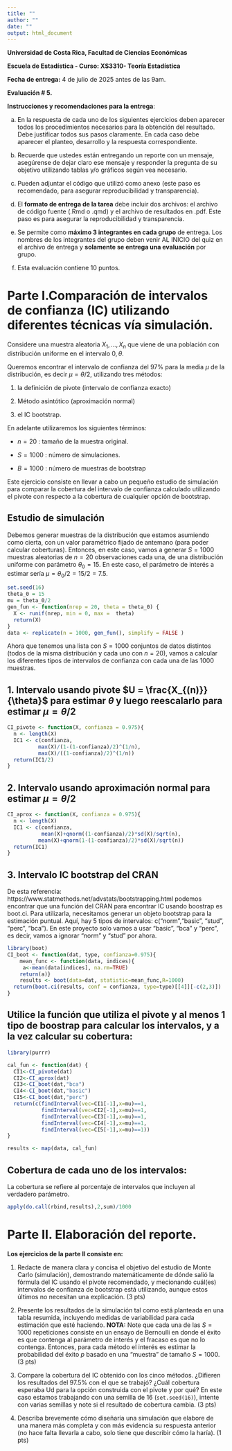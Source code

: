 ```yaml
---
title: ""
author: ""
date: ""
output: html_document
---
```



**Universidad de Costa Rica, Facultad de Ciencias Económicas**

**Escuela de Estadística - Curso: XS3310- Teoría Estadística**

**Fecha de entrega:** 4 de julio de 2025 antes de las 9am.

**Evaluación \# 5.**

**Instrucciones y recomendaciones para la entrega**:

a.  En la respuesta de cada uno de los siguientes ejercicios deben aparecer todos los procedimientos necesarios para la obtención del resultado. Debe justificar todos sus pasos claramente. En cada caso debe aparecer el planteo, desarrollo y la respuesta correspondiente.

b. Recuerde que ustedes están entregando un reporte con un mensaje, asegúrense de dejar claro ese mensaje y responder la pregunta de su objetivo utilizando tablas y/o gráficos según vea necesario.

c. Pueden adjuntar el código que utilizó como anexo (este paso es recomendado, para asegurar reproducibilidad y transparencia). 

d.  El **formato de entrega de la tarea** debe incluir dos archivos: el archivo de código fuente (.Rmd o .qmd) y el archivo de resultados en .pdf. Este paso es para asegurar la reproducibilidad y transparencia.

e.  Se permite como **máximo 3 integrantes en cada grupo** de entrega. Los nombres de los integrantes del grupo deben venir AL INICIO del quiz en el archivo de entrega y **solamente se entrega una evaluación** por grupo.

f.  Esta evaluación contiene 10 puntos.


# Parte I.Comparación de intervalos de confianza (IC) utilizando diferentes técnicas vía simulación. 

Considere una muestra aleatoria $X_1,...,X_n$ que viene de una población con distribución uniforme en el intervalo $0, \theta$. 

Queremos encontrar el intervalo de confianza del $97\%$ para la media $\mu$ de la distribución, es decir $\mu = \theta/2,$ utilizando tres métodos: 

1. la definición de pivote (intervalo de confianza exacto)

2. Método asintótico (aproximación normal)

3. el IC bootstrap. 

En adelante utilizaremos los siguientes términos:

* $n = 20$ : tamaño de la muestra original.

* $S = 1000$ : número de simulaciones.

* $B = 1000$ : número de muestras de bootstrap

Este ejercicio consiste en llevar a cabo un pequeño estudio de simulación para comparar la cobertura del intervalo de confianza calculado utilizando el pivote con respecto a la cobertura de cualquier opción de bootstrap.

## Estudio de simulación

Debemos generar muestras de la distribución que estamos asumiendo como cierta, con un valor paramétrico fijado de antemano (para poder calcular coberturas). Entonces, en este caso, vamos a generar $S=1000$ muestras aleatorias de $n=20$ observaciones cada una, de una distribución uniforme con parámetro $\theta_0 = 15$. En este caso, el parámetro de interés a estimar sería $\mu = \theta_0/2 = 15/2 = 7.5$.

```r
set.seed(16)
theta_0 = 15
mu = theta_0/2
gen_fun <- function(nrep = 20, theta = theta_0) {
  X <- runif(nrep, min = 0, max =  theta)
  return(X)
}
data <- replicate(n = 1000, gen_fun(), simplify = FALSE )
```

Ahora que tenemos una lista con $S=1000$ conjuntos de datos distintos (todos de la misma distribución y cada uno con $n=20$), vamos a calcular los diferentes tipos de intervalos de confianza con cada una de las 1000 muestras.

## 1. Intervalo usando pivote $U = \frac{X_{(n)}}{\theta}$ para estimar $\theta$ y luego reescalarlo para estimar $\mu=\theta/2$

```r
CI_pivote <- function(X, confianza = 0.975){
  n <- length(X)
  IC1 <- c(confianza,
          max(X)/(1-(1-confianza)/2)^(1/n), 
          max(X)/((1-confianza)/2)^(1/n))
  return(IC1/2)
}
```

## 2. Intervalo usando aproximación normal para estimar $\mu = \theta/2$

```r
CI_aprox <- function(X, confianza = 0.975){
  n <- length(X)
  IC1 <- c(confianza,
           mean(X)+qnorm((1-confianza)/2)*sd(X)/sqrt(n), 
          mean(X)+qnorm(1-(1-confianza)/2)*sd(X)/sqrt(n))
  return(IC1)
}
```

## 3. Intervalo IC bootstrap del CRAN

De esta referencia: https://www.statmethods.net/advstats/bootstrapping.html podemos encontrar que una función del CRAN para encontrar IC usando boostrap es boot.ci. Para utilizarla, necesitamos generar un objeto bootstrap para la estimación puntual. Aquí, hay 5 tipos de intervalos: c("norm","basic", "stud", "perc", "bca"). En este proyecto solo vamos a usar "basic", "bca" y "perc", es decir, vamos a ignorar "norm" y "stud" por ahora.

```r
library(boot)
CI_boot <- function(dat, type, confianza=0.975){
    mean_func <- function(data, indices){
     a<-mean(data[indices], na.rm=TRUE)
    return(a)}
    results <- boot(data=dat, statistic=mean_func,R=1000)
  return(boot.ci(results, conf = confianza, type=type)[[4]][-c(2,3)])
}
```

## Utilice la función que utiliza el pivote y al menos 1 tipo de boostrap para calcular los intervalos, y a la vez calcular su cobertura:

```r
library(purrr) 

cal_fun <- function(dat) {
  CI1<-CI_pivote(dat)
  CI2<-CI_aprox(dat)
  CI3<-CI_boot(dat,"bca")
  CI4<-CI_boot(dat,"basic")
  CI5<-CI_boot(dat,"perc")
  return(c(findInterval(vec=CI1[-1],x=mu)==1,
           findInterval(vec=CI2[-1],x=mu)==1,
           findInterval(vec=CI3[-1],x=mu)==1,
           findInterval(vec=CI4[-1],x=mu)==1,
           findInterval(vec=CI5[-1],x=mu)==1))
}

results <- map(data, cal_fun)
```

## Cobertura de cada uno de los intervalos:

La cobertura se refiere al porcentaje de intervalos que incluyen al verdadero parámetro.

```r
apply(do.call(rbind,results),2,sum)/1000
```

# Parte II. Elaboración del reporte. 

**Los ejercicios de la parte II consiste en:**

1. Redacte de manera clara y concisa el objetivo del estudio de Monte Carlo (simulación), demostrando matemáticamente de dónde salió la fórmula del IC usando el pivote recomendado, y mecionando cuál(es) intervalos de confianza de bootstrap está utilizando, aunque estos últimos no necesitan una explicación. (3 pts)

2. Presente los resultados de la simulación tal como está planteada en una tabla resumida, incluyendo medidas de variabilidad para cada estimación que esté haciendo. **NOTA:** Note que cada una de las $S=1000$ repeticiones consiste en un ensayo de Bernoulli en donde el éxito es que contenga al parámetro de interés y el fracaso es que no lo contenga. Entonces, para cada método el interés es estimar la probabilidad del éxito $p$ basado en una "muestra" de tamaño $S=1000$. (3 pts)

3. Compare la cobertura del IC obtenido con los cinco métodos. ¿Difieren los resultados del $97.5\%$ con el que se trabajó? ¿Cuál cobertura esperaba Ud para la opción construida con el pivote y por qué? En este caso estamos trabajando con una semilla de 16 (`set.seed(16)`), intente con varias semillas y note si el resultado de cobertura cambia.  (3 pts)

4. Describa brevemente cómo diseñaría una simulación que elabore de una manera más completa y con más evidencia su respuesta anterior (no hace falta llevarla a cabo, solo tiene que describir cómo la haría).  (1 pts)



